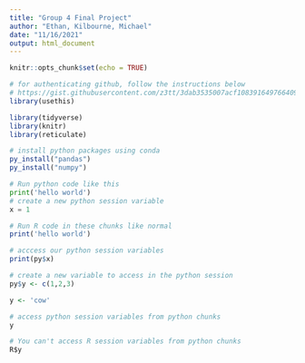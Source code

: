 ```yaml
---
title: "Group 4 Final Project"
author: "Ethan, Kilbourne, Michael"
date: "11/16/2021"
output: html_document
---
```


```r
knitr::opts_chunk$set(echo = TRUE)
```

```r
# for authenticating github, follow the instructions below
# https://gist.githubusercontent.com/z3tt/3dab3535007acf108391649766409421/raw/2ce9dba43ead7e88d9f2416b9fd21379b227af32/github.R
library(usethis)

```

```r
library(tidyverse)
library(knitr)
library(reticulate)

# install python packages using conda
py_install("pandas")
py_install("numpy")
```

```python
# Run python code like this
print('hello world')
# create a new python session variable
x = 1
```


```r
# Run R code in these chunks like normal
print('hello world')

# acccess our python session variables
print(py$x)

# create a new variable to access in the python session
py$y <- c(1,2,3)

y <- 'cow'
```

```python
# access python session variables from python chunks
y

# You can't access R session variables from python chunks
R$y
```
